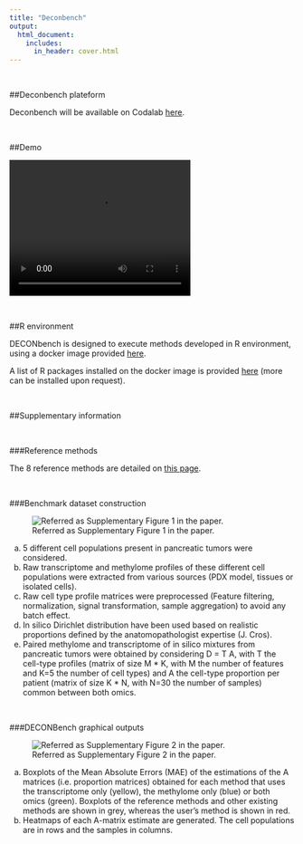 ```yaml
---
title: "Deconbench"
output:
  html_document:
    includes:
      in_header: cover.html
---
```


<br>

##Deconbench plateform

Deconbench will be available on Codalab [here]( https://competitions.codalab.org/competitions/23660). 

<br>

##Demo

<video width="320" height="240" controls>
  <source src="Demo_with_subtitles.mp4" type="video/mp4">
</video>

<br>


##R environment

DECONbench is designed to execute methods developed in R environment, using a docker image provided [here](https://hub.docker.com/r/a2alexis/codalab2019). 

A list of R packages installed on the docker image is provided [here]( https://gricad-gitlab.univ-grenoble-alpes.fr/codalab/docker-recipes/tree/master/Hadaca_2019) (more can be installed upon request).

<br>

##Supplementary information

<br>

###Reference methods

The 8 reference methods are detailed on 
[this page](benchmarking_reference_methods.html).

<br>

###Benchmark dataset construction


![Referred as Supplementary Figure 1 in the paper.](pictures/supp_fig1.png)


(a) 5 different cell populations present in pancreatic tumors were considered. 
(b) Raw transcriptome and methylome profiles of these different cell populations were extracted from various sources (PDX model, tissues or isolated cells). 
(c) Raw cell type profile matrices were preprocessed (Feature filtering, normalization, signal transformation, sample aggregation) to avoid any batch effect. 
(d) In silico Dirichlet distribution have been used based on realistic proportions defined by the anatomopathologist expertise (J. Cros). 
(e) Paired methylome and transcriptome of in silico mixtures from pancreatic tumors were obtained by considering D = T A, with T the cell-type profiles (matrix of size M \* K, with M the number of features and K=5 the number of cell types) and A the cell-type proportion per patient (matrix of size K \* N, with N=30 the number of samples) common between both omics.  

<br>

###DECONBench graphical outputs

![Referred as Supplementary Figure 2 in the paper.](pictures/supp_fig2.png)

(a) Boxplots of the Mean Absolute Errors (MAE) of the estimations of the A matrices (i.e. proportion matrices) obtained for each method that uses the transcriptome only (yellow), the methylome only (blue) or both omics (green). Boxplots of the reference methods and other existing methods are shown in grey, whereas the user's method is shown in red. 
(b) Heatmaps of each A-matrix estimate are generated. The cell populations are in rows and the samples in columns.

